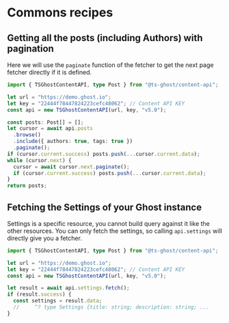 # Commons recipes

## Getting all the posts (including Authors) with pagination

Here we will use the `paginate` function of the fetcher to get the next page fetcher directly if it is defined.

```ts title
import { TSGhostContentAPI, type Post } from "@ts-ghost/content-api";

let url = "https://demo.ghost.io";
let key = "22444f78447824223cefc48062"; // Content API KEY
const api = new TSGhostContentAPI(url, key, "v5.0");

const posts: Post[] = [];
let cursor = await api.posts
  .browse()
  .include({ authors: true, tags: true })
  .paginate();
if (cursor.current.success) posts.push(...cursor.current.data);
while (cursor.next) {
  cursor = await cursor.next.paginate();
  if (cursor.current.success) posts.push(...cursor.current.data);
}
return posts;
```

## Fetching the Settings of your Ghost instance

Settings is a specific resource, you cannot build query against it like the other resources. You can only fetch the settings, so calling `api.settings` will directly give you a fetcher.

```ts
import { TSGhostContentAPI, type Post } from "@ts-ghost/content-api";

let url = "https://demo.ghost.io";
let key = "22444f78447824223cefc48062"; // Content API KEY
const api = new TSGhostContentAPI(url, key, "v5.0");

let result = await api.settings.fetch();
if (result.success) {
  const settings = result.data;
  //     ^? type Settings {title: string; description: string; ...
}
```
